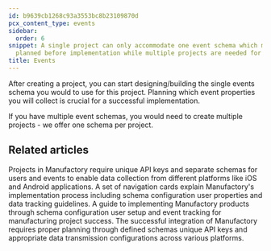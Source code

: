 ```yaml
---
id: b9639cb1268c93a3553bc8b23109870d
pcx_content_type: events
sidebar:
  order: 6
snippet: A single project can only accommodate one event schema which must be carefully
  planned before implementation while multiple projects are needed for different schemas.
title: Events
---
```


After creating a project, you can start designing/building the single events schema you would to use for this project. Planning which event properties you will collect is crucial for a successful implementation.



<PageTree />


If you have multiple event schemas, you would need to create multiple projects - we offer one schema per project.


## Related articles
<CardGrid>
<LinkTitleCard header="<b>Manufactory > Projects</b>" href="/products/manufactory/projects/" > Projects in Manufactory require unique API keys and separate schemas for users and events to enable data collection from different platforms like iOS and Android applications. </LinkTitleCard>
<LinkTitleCard header="<b>Implementation > Configuring events schema</b>" href="/products/manufactory/implementation/configuring_events_schema/" > A set of navigation cards explain Manufactory's implementation process including schema configuration user properties and data tracking guidelines. </LinkTitleCard>
<LinkTitleCard header="<b>Implementation > Planning</b>" href="/products/manufactory/implementation/planning/" > A guide to implementing Manufactory products through schema configuration user setup and event tracking for manufacturing project success. </LinkTitleCard>
<LinkTitleCard header="<b>Manufactory > Implementation</b>" href="/products/manufactory/implementation/" > The successful integration of Manufactory requires proper planning through defined schemas unique API keys and appropriate data transmission configurations across various platforms. </LinkTitleCard>
</CardGrid>